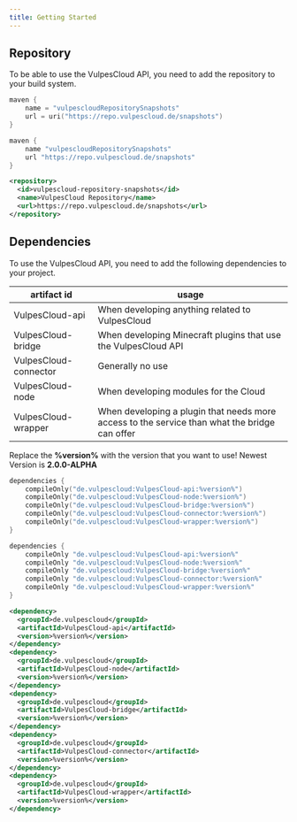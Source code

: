 ```yaml
---
title: Getting Started
---
```


## Repository
To be able to use the VulpesCloud API, you need to add the repository to your build system.
```kotlin tab="build.gradle.kts"
maven {
    name = "vulpescloudRepositorySnapshots"
    url = uri("https://repo.vulpescloud.de/snapshots")
}

```

```groovy tab="build.gradle"
maven {
    name "vulpescloudRepositorySnapshots"
    url "https://repo.vulpescloud.de/snapshots"
}
```

```xml tab="pom.xml"
<repository>
  <id>vulpescloud-repository-snapshots</id>
  <name>VulpesCloud Repository</name>
  <url>https://repo.vulpescloud.de/snapshots</url>
</repository>
```

## Dependencies
To use the VulpesCloud API, you need to add the following dependencies to your project.

| artifact id           | usage                                                                                         |
|-----------------------|-----------------------------------------------------------------------------------------------|
| VulpesCloud-api       | When developing anything related to VulpesCloud                                               |
| VulpesCloud-bridge    | When developing Minecraft plugins that use the VulpesCloud API                                |
| VulpesCloud-connector | Generally no use                                                                              |
| VulpesCloud-node      | When developing modules for the Cloud                                                         |
| VulpesCloud-wrapper   | When developing a plugin that needs more access to the service than what the bridge can offer |

<Callout>Replace the **%version%** with the version that you want to use! Newest Version is **2.0.0-ALPHA**</Callout>

```kotlin tab="build.gradle.kts"
dependencies {
    compileOnly("de.vulpescloud:VulpesCloud-api:%version%")
    compileOnly("de.vulpescloud:VulpesCloud-node:%version%")
    compileOnly("de.vulpescloud:VulpesCloud-bridge:%version%")
    compileOnly("de.vulpescloud:VulpesCloud-connector:%version%")
    compileOnly("de.vulpescloud:VulpesCloud-wrapper:%version%")
}
```

```groovy tab="build.gradle"
dependencies {
    compileOnly "de.vulpescloud:VulpesCloud-api:%version%"
    compileOnly "de.vulpescloud:VulpesCloud-node:%version%"
    compileOnly "de.vulpescloud:VulpesCloud-bridge:%version%"
    compileOnly "de.vulpescloud:VulpesCloud-connector:%version%"
    compileOnly "de.vulpescloud:VulpesCloud-wrapper:%version%"
}
```

```xml tab="pom.xml"
<dependency>
  <groupId>de.vulpescloud</groupId>
  <artifactId>VulpesCloud-api</artifactId>
  <version>%version%</version>
</dependency>
<dependency>
  <groupId>de.vulpescloud</groupId>
  <artifactId>VulpesCloud-node</artifactId>
  <version>%version%</version>
</dependency>
<dependency>
  <groupId>de.vulpescloud</groupId>
  <artifactId>VulpesCloud-bridge</artifactId>
  <version>%version%</version>
</dependency>
<dependency>
  <groupId>de.vulpescloud</groupId>
  <artifactId>VulpesCloud-connector</artifactId>
  <version>%version%</version>
</dependency>
<dependency>
  <groupId>de.vulpescloud</groupId>
  <artifactId>VulpesCloud-wrapper</artifactId>
  <version>%version%</version>
</dependency>
```


